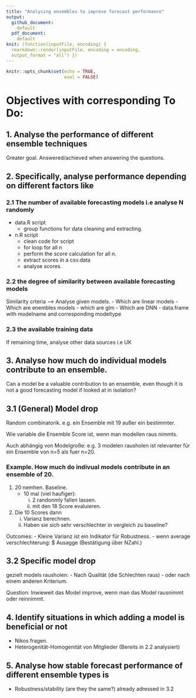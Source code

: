 ```yaml
---
title: "Analysing ensembles to improve forecast performance"
output: 
  github_document:
    default
  pdf_document:
    default
knit: (function(inputFile, encoding) {
  rmarkdown::render(inputFile, encoding = encoding,
  output_format = "all") })
---
```



```r
knitr::opts_chunk$set(echo = TRUE, 
                      eval = FALSE)
```
# Objectives with corresponding To Do:

## 1. Analyse the performance of different ensemble techniques
Greater goal. 
Answered/achieved when answering the questions.

## 2. Specifically, analyse performance depending on different factors like

### 2.1 The number of available forecasting models i.e analyse N randomly
- data.R script
   + group functions for data cleaning and extracting.
   
- n.R script
   + clean code for script
   +  for loop for all n
   + perform the score calculation for all n. 
   + extract scores in a csv.data
   + analyse scores. 



### 2.2 the degree of similarity between available forecasting models
Similarity crteria --> Analyse given models. 
    - Which are linear models
    - Which are enembles models
    - which are glm 
    - Which are DNN
- data.frame with modelname and corresponding modeltype

### 2.3 the available training data
If remaining time, analyse other data sources i.e UK

## 3. Analyse how much do individual models contribute to an ensemble.
Can a model be a valuable contribution to an ensemble, even though it is not a good forecasting model if looked at in isolation?

## 3.1 (General) Model drop

Random combinatorik. e.g. ein Ensemble mit 19 außer ein bestimmter. 

Wie variable die Ensemble Score ist, wenn man modellen raus nimmts. 

Auch abhängig von Modelgroße: 
e.g. 3 modelen rausholen ist relevanter für ein 
Ensemble von n=5 als fuer n=20. 

###  Example. How much do indivual models contribute in an ensemble of 20. 

1. 20 nemhen. Baseline. 
   +  10 mal (viel haufiger):
       i. 2 randonmly fallen lassen. 
       ii. mit  den 18 Score evaluieren.

2. Die 10 Scores dann
    i. Varianz berechnen. 
    ii. Haben sie sich sehr verschlechter in vergleich zu baseline?

Outcomes:
- Kleine Varianz ist ein Indikator für Robustness. 
- wenn average verschlechterung:
      $ Ausagge (Bestätigung über NZahl.)

## 3.2 Specific model drop
gezielt models rausholen:
    - Nach Qualität (die Schlechten raus)
    - oder nach einem  anderen Kriterium.

Question:  Inwieweit das Model improve, wenn man das Model rausnimmt oder reinnimmt. 


##  4. Identify situations in which adding a model is beneficial or not
-  Nikos fragen. 
- Heterogenität-Homogenität von Mitglieder 
(Bereits in 2.2 analysiert)

## 5. Analyse how stable forecast performance of different ensemble types is
- Robustness/stability (are they the same?) already adressed in 3.2
 
